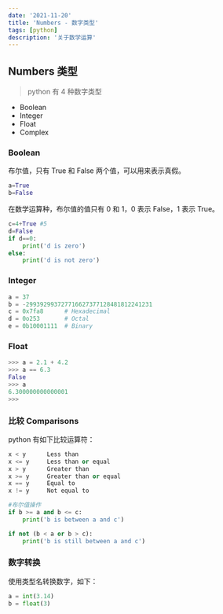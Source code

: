 ```yaml
---
date: '2021-11-20'
title: 'Numbers - 数字类型'
tags: [python]
description: '关于数学运算'
---
```


## Numbers 类型

> python 有 4 种数字类型

- Boolean
- Integer
- Float
- Complex

### Boolean

布尔值，只有 True 和 False 两个值，可以用来表示真假。

```python
a=True
b=False
```

在数学运算种，布尔值的值只有 0 和 1，0 表示 False，1 表示 True。

```python
c=4+True #5
d=False
if d==0:
    print('d is zero')
else:
    print('d is not zero')
```

### Integer

```python
a = 37
b = -299392993727716627377128481812241231
c = 0x7fa8      # Hexadecimal
d = 0o253       # Octal
e = 0b10001111  # Binary
```

### Float

```python
>>> a = 2.1 + 4.2
>>> a == 6.3
False
>>> a
6.300000000000001
>>>
```

### 比较 Comparisons

python 有如下比较运算符：

```python
x < y      Less than
x <= y     Less than or equal
x > y      Greater than
x >= y     Greater than or equal
x == y     Equal to
x != y     Not equal to

#布尔值操作
if b >= a and b <= c:
    print('b is between a and c')

if not (b < a or b > c):
    print('b is still between a and c')
```

### 数字转换

使用类型名转换数字，如下：

```python
a = int(3.14)
b = float(3)
```
